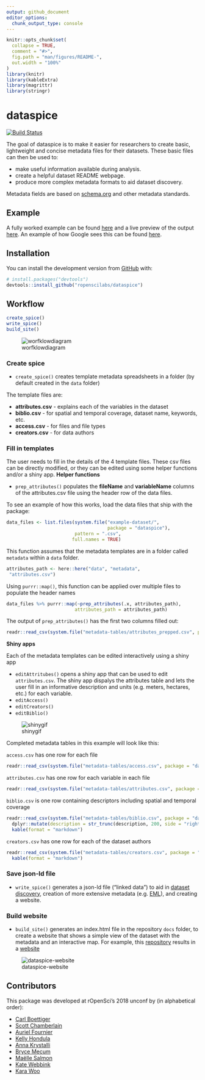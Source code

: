 ```yaml
---
output: github_document
editor_options: 
  chunk_output_type: console
---
```


<!-- README.md is generated from README.Rmd. Please edit that file -->

```r
knitr::opts_chunk$set(
  collapse = TRUE,
  comment = "#>",
  fig.path = "man/figures/README-",
  out.width = "100%"
)
library(knitr)
library(kableExtra)
library(magrittr)
library(stringr)
```
# dataspice

[![Build Status](https://travis-ci.com/ropenscilabs/dataspice.svg?branch=master)](https://travis-ci.com/ropenscilabs/dataspice)

The goal of dataspice is to make it easier for researchers to create basic, lightweight and concise metadata files for their datasets. These basic files can then be used to:

- make useful information available during analysis.
- create a helpful dataset README webpage.
- produce more complex metadata formats to aid dataset discovery.

Metadata fields are based on [schema.org](http://schema.org/Dataset) and other metadata standards. 

## Example

A fully worked example can be found [here](https://github.com/amoeba/dataspice-example) and a live preview of the output [here](https://amoeba.github.io/dataspice-example/). An example of how Google sees this can be found [here](https://search.google.com/structured-data/testing-tool/u/0/#url=https%3A%2F%2Famoeba.github.io%2Fdataspice-example%2F).

## Installation

You can install the development version from [GitHub](https://github.com/) with:

``` r
# install.packages("devtools")
devtools::install_github("ropenscilabs/dataspice")
```
## Workflow

```r
create_spice()
write_spice() 
build_site()
```

![worfklowdiagram](man/figures/dataspice_workflow.png)

### Create spice

* `create_spice()` creates template metadata spreadsheets in a folder (by default created in the `data` folder)

The template files are:

* **attributes.csv** - explains each of the variables in the dataset
* **biblio.csv** - for spatial and temporal coverage, dataset name, keywords, etc.
* **access.csv** - for files and file types
* **creators.csv** - for data authors

### Fill in templates

The user needs to fill in the details of the 4 template files. These csv files can be directly modified, or they can be edited using some helper functions and/or a shiny app. 
**Helper functions**

* `prep_attributes()` populates the **fileName** and **variableName** columns of the attributes.csv file using the header row of the data files. 

To see an example of how this works, load the data files that ship with the package:

```r
data_files <- list.files(system.file("example-dataset/", 
                                     package = "dataspice"), 
                         pattern = ".csv",
                        full.names = TRUE)
```

This function assumes that the metadata templates are in a folder called `metadata` within a `data` folder.

```r
attributes_path <- here::here("data", "metadata",
 "attributes.csv")
```

Using `purrr::map()`, this function can be applied over multiple files to populate the header names

```r
data_files %>% purrr::map(~prep_attributes(.x, attributes_path),
                         attributes_path = attributes_path)
```

The output of `prep_attributes()` has the first two columns filled out:

```r
readr::read_csv(system.file("metadata-tables/attributes_prepped.csv", package = "dataspice")) %>% head() %>% kable()
```

**Shiny apps**

Each of the metadata templates can be edited interactively using a shiny app

* `editAttritubes()` opens a shiny app that can be used to edit `attributes.csv`. The shiny app dispalys the attributes table and lets the user fill in an informative description and units (e.g. meters, hectares, etc.) for each variable. 
* `editAccess()`
* `editCreators()`
* `editBiblio()`

![shinygif](man/figures/before123.gif)

Completed metadata tables in this example will look like this:

`access.csv` has one row for each file

```r
readr::read_csv(system.file("metadata-tables/access.csv", package = "dataspice")) %>% head() %>% kable(format = "markdown")
```

`attributes.csv` has one row for each variable in each file

```r
readr::read_csv(system.file("metadata-tables/attributes.csv", package = "dataspice")) %>% head() %>% kable(format = "markdown")
```

`biblio.csv` is one row containing descriptors including spatial and temporal coverage

```r
readr::read_csv(system.file("metadata-tables/biblio.csv", package = "dataspice")) %>% 
  dplyr::mutate(description = str_trunc(description, 200, side = "right")) %>%
  kable(format = "markdown")
```

`creators.csv` has one row for each of the dataset authors

```r
readr::read_csv(system.file("metadata-tables/creators.csv", package = "dataspice")) %>% 
  kable(format = "markdown") 
```


### Save json-ld file

* `write_spice()` generates a json-ld file ("linked data") to aid in [dataset discovery](https://developers.google.com/search/docs/data-types/dataset), creation of more extensive metadata (e.g. [EML](https://knb.ecoinformatics.org/#api)), and creating a website. 

### Build website

* `build_site()` generates an index.html file in the repository `docs` folder, to create a website that shows a simple view of the dataset with the metadata and an interactive map. For example, this [repository](https://github.com/amoeba/dataspice-example) results in a [website](https://amoeba.github.io/dataspice-example/) 

![dataspice-website](man/figures/screenshot.png)

## Contributors

This package was developed at rOpenSci's 2018 unconf by (in alphabetical order):

* [Carl Boettiger](https://github.com/cboettig)
* [Scott Chamberlain](https://github.com/sckott)
* [Auriel Fournier](https://github.com/aurielfournier)
* [Kelly Hondula](https://github.com/khondula)
* [Anna Krystalli](https://github.com/annakrystalli)
* [Bryce Mecum](https://github.com/amoeba)
* [Maëlle Salmon](https://github.com/maelle)
* [Kate Webbink](https://github.com/magpiedin)
* [Kara Woo](https://github.com/karawoo)

